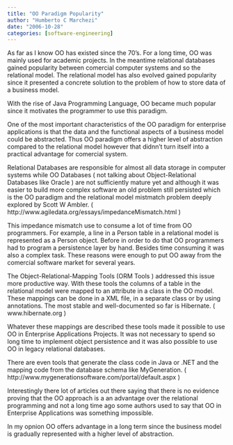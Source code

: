 ```yaml
---
title: "OO Paradigm Popularity"
author: "Humberto C Marchezi"
date: "2006-10-28"
categories: [software-engineering]
---
```



As far as I know OO has existed since the 70's. For a long time, OO was mainly used for academic projects. In the meantime relational databases gained popularity between comercial computer systems and so the relational model.
The relational model has also evolved gained popularity since it presented a concrete solution to the problem of how to store data of a business model.

With the rise of Java Programming Language, OO became much popular since it motivates the programmer to use this paradigm.

One of the most important characteristics of the OO paradigm for enterprise applications is that the data and the functional aspects of a business model could be abstracted. Thus OO paradigm offers a higher level of abstraction compared to the relational model however that didnn't turn itself into a practical advantage for comercial system.

Relational Databases are responsible for almost all data storage in computer systems while OO Databases ( not talking about Object-Relational Databases like Oracle ) are not sufficiently mature yet and although it was easier to build more complex software an old problem still persisted which is the OO paradigm and the relational model mistmatch problem deeply explored by Scott W Ambler.
( http://www.agiledata.org/essays/impedanceMismatch.html )

This impedance mismatch use to consume a lot of time from OO programmers. For example, a line in a Person table in a relational model is represented as a Person object. Before in order to do that OO programmers had to program a persistence layer by hand. Besides time consuming it was also a complex task. These reasons were enough to put OO away from the comercial software market for several years.

The Object-Relational-Mapping Tools (ORM Tools ) addressed this issue more productive way. With these tools the columns of a table in the relational model were mapped to an attribute in a class in the OO model. These mappings can be done in a XML file, in a separate class or by using annotations. The most stable and well-documented so far is Hibernate.
( www.hibernate.org )

Whatever these mappings are described these tools made it possible to use OO in Enterprise Applications Projects. It was not necessary to spend so long time to implement object persistence and it was also possible to use OO in legacy relational databases.

There are even tools that generate the class code in Java or .NET and the mapping code from the database schema like MyGeneration.
( http://www.mygenerationsoftware.com/portal/default.aspx )

Interestingly there lot of articles out there saying that there is no evidence proving that the OO approach is a an advantage over the relational programming and not a long time ago some authors used to say that OO in Enterprise Applications was something impossible.

In my opnion OO offers advantage in a long term since the business model is gradually represented with a higher level of abstraction.